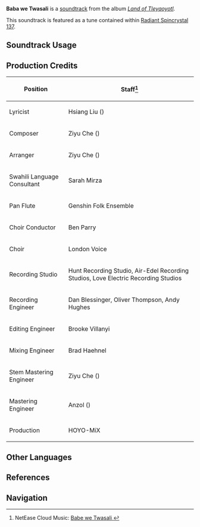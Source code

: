 {{Stub|production credits}}
{{Soundtrack Infobox
|image          = Land of Tleyaoyotl.png
|album          = Land of Tleyaoyotl
|disc           = 1
|number         = 14
|featured       = 
|featured2      = 
|featured3      = 
|featured_disc  = 
|featured_disc2 = 
|featured_disc3 = 
|youtube_id     = UMssyzge9no
|spotify_id     = 7aZ7XCnWWuQUAKUb9NmRpY
|previous       = Beat of Boulders
|next           = The Heights of Rumikunamanta
}}
'''Baba we Twasali''' is a [[soundtrack]] from the album ''[[Land of Tleyaoyotl]]''.

This soundtrack is featured as a tune contained within [[Radiant Spincrystal 137]].

==Soundtrack Usage==
{{Soundtrack Usage
|location          = "Scions of the Canopy"//day
|quest             = 
|domain            = 
|eventgameplay     = 
|special_displayed = 
|special           = 
|teapot            = 137
|mediaoriginal     =
}}
<!--
==Other Arrangements==
{{Files by Category Gallery|Media Using an Unreleased Arrangement of {{subst:#titleparts:{{subst:PAGENAME}}}} Soundtrack}}
-->
==Production Credits==
{| class="wikitable"
! Position
! Staff<ref>NetEase Cloud Music: [https://music.163.com/#/song?id=2635291849 Babe we Twasali {{zh|烈阳的祷祀}}]</ref>
|-
! Lyricist
| Hsiang Liu ({{zh|项柳}})
|-
! Composer
| Ziyu Che ({{zh|车子玉}})
|-
! Arranger
| Ziyu Che ({{zh|车子玉}})
|-
! Swahili Language Consultant
| Sarah Mirza
|-
! Pan Flute
| Genshin Folk Ensemble
|-
! Choir Conductor
| Ben Parry
|-
! Choir
| London Voice
|-
! Recording Studio
| Hunt Recording Studio, Air-Edel Recording Studios, Love Electric Recording Studios
|-
! Recording Engineer
| Dan Blessinger, Oliver Thompson, Andy Hughes
|-
! Editing Engineer
| Brooke Villanyi
|-
! Mixing Engineer
| Brad Haehnel
|-
! Stem Mastering Engineer
| Ziyu Che ({{zh|车子玉}})
|-
! Mastering Engineer
| Anzol ({{zh|鸦雀有声}})
|-
! Production
| HOYO-MiX
|}

<!--
==Gallery==
<gallery>
</gallery>

-->

==Other Languages==
{{Other Languages
|en       = Baba we Twasali
|en_lang  = sw
|en_tl    = Father We Pray
|zhs      = 烈阳的祷祀
|zhs_rm   = 
|zht      = 烈陽的禱祀
|zht_rm   = 
|zh_tl    = 
|ja       = 父なる烈日への祈祷
|ja_rm    = Chichi Naru Retsujitsu he no Kitou
|ja_tl    = 
|ko       = Baba we Twasali
|ko_tl    = 
|es       = Baba we Twasali
|fr       = Baba we Twasali
|ru       = Baba we Twasali
|th       = Baba we Twasali
|vi       = Baba we Twasali
|de       = Baba we Twasali
|id       = Baba we Twasali
|pt       = Baba we Twasali
|tr       = Baba we Twasali
|it       = Baba we Twasali
}}

==References==
{{Reflist}}

==Navigation==
{{Soundtrack Navbox|Land of Tleyaoyotl}}